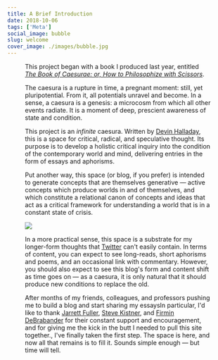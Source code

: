 ```yaml
---
title: A Brief Introduction
date: 2018-10-06
tags: ['Meta']
social_image: bubble
slug: welcome
cover_image: ./images/bubble.jpg
---
```


<Figure src={bubble} />

This project began with a book I produced last year, entitled [*The Book of Caesurae: or, How to Philosophize with Scissors*](https://devinhalladay.com/work/book-of-caesurae/).

The caesura is a rupture in time, a pregnant moment: still, yet pluripotential. From it, all potentials unravel and become. In a sense, a caesura is a genesis: a microcosm from which all other events radiate. It is a moment of deep, prescient awareness of state and condition.

This project is an *infinite* caesura. Written by [Devin Halladay](https://devinhalladay.com), this is a space for critical, radical, and speculative thought. Its purpose is to develop a holistic critical inquiry into the condition of the contemporary world and mind, delivering entries in the form of essays and aphorisms.

Put another way, this space (or blog, if you prefer) is intended to generate concepts that are themselves generative — active concepts which produce worlds in and of themselves, and which constitute a relational canon of concepts and ideas that act as a critical framework for understanding a world that is in a constant state of crisis.

<img src={leaves}/>

In a more practical sense, this space is a substrate for my longer-form thoughts that [Twitter](https://twitter.com/devinhalladay) can't easily contain. In terms of content, you can expect to see long-reads, short aphorisms and poems, and an occasional link with commentary. However, you should also expect to see this blog's form and content shift as time goes on — as a caesura, it is only natural that it should produce new conditions to replace the old.

After months of my friends, colleagues, and professors pushing me to build a blog and start sharing my essays<Footnote id={1}>In particular, I'd like to thank [Jarrett Fuller](http://twitter.com/jarrettfuller), [Steve Kistner](https://twitter.com/realstevehere), and [Firmin DeBrabander](https://www.mica.edu/undergraduate-majors-minors/humanistic-studies-major/firmin-debrabander/) for their constant support and encouragement, and for giving me the kick in the butt I needed to pull this site together.</Footnote>, I've finally taken the first step. The space is here, and now all that remains is to fill it. Sounds simple enough — but time will tell.

```references
```
